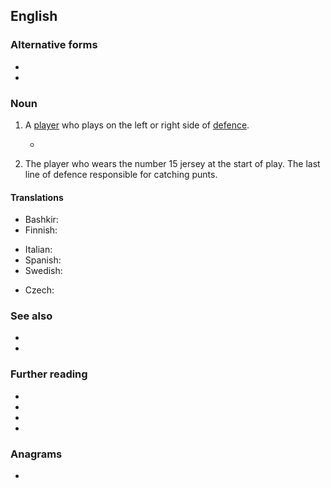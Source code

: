 {{also|fullback|full back}}
==English==

===Alternative forms===
* {{l|en|fullback}}
* {{l|en|full back}}

===Noun===
{{en-noun|head=[[full]]-[[back]]}}

# {{lb|en|soccer}} A [[player]] who plays on the left or right side of [[defence]].
#* {{quote-journal|en|author=Daniel Taylor|title=Luis Suárez strikes twice as Barcelona teach Manchester City a lesson|work={{w|The Guardian}} (London)|date=24 February 2015|url=http://www.theguardian.com/football/2015/feb/24/manchester-city-barcelona-champions-league-match-report
|passage=For long, awkward spells, City looked out of their depth. Dani Alves and Jordi Alba attacked like whippets from the '''full-back''' positions.}}
# {{lb|en|rugby}} The player who wears the number 15 jersey at the start of play. The last line of defence responsible for catching punts.

====Translations====
{{trans-top|(soccer) a player who plays on the left or right side of defence}}
* Bashkir: {{t|ba|һаҡсы}}
* Finnish: {{t|fi|laitapuolustaja}}
{{trans-mid}}
* Italian: {{t+|it|terzino|m}}
* Spanish: {{t+|es|lateral|m|f}}
* Swedish: {{t+|sv|ytterback|c}}
{{trans-bottom}}

{{trans-top|(rugby)}}
* Czech: {{t|cs|zadák|m}}
{{trans-mid}}
{{trans-bottom}}

===See also===
* {{l|en|centre-back}}
* {{l|en|wing-back}}

===Further reading===
* {{R:Collins}}
* {{R:Lexico}}
* {{R:Merriam-Webster}}
* {{R:Cambridge|fullback}}

===Anagrams===
* {{anagrams|en|a=abcfkllu|fuckball}}